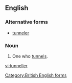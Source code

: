 ==English==

===Alternative forms===
* [[tunneler]]

===Noun===
{{en-noun}}

# One who [[tunnel]]s.

[[Category:British English forms]]

[[vi:tunneller]]